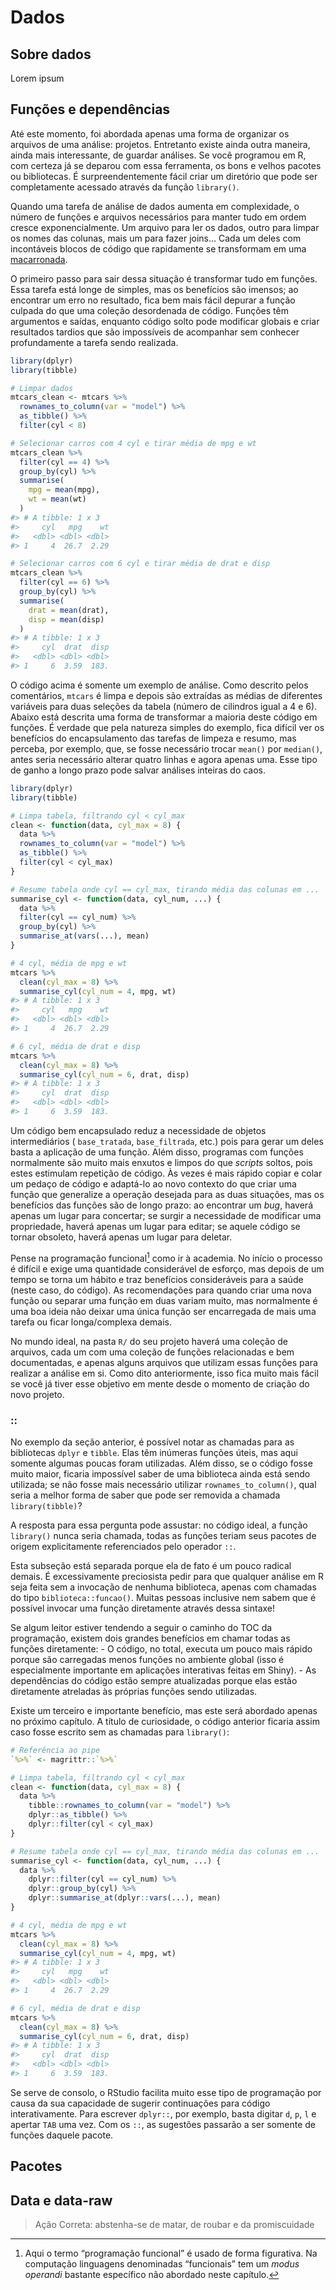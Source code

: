 # Dados

## Sobre dados

Lorem ipsum

## Funções e dependências

Até este momento, foi abordada apenas uma forma de organizar os arquivos de uma
análise: projetos. Entretanto existe ainda outra maneira, ainda mais
interessante, de guardar análises. Se você programou em R, com certeza já se
deparou com essa ferramenta, os bons e velhos pacotes ou bibliotecas. É
surpreendentemente fácil criar um diretório que pode ser completamente acessado
através da função `library()`.

Quando uma tarefa de análise de dados aumenta em complexidade, o número de
funções e arquivos necessários para manter tudo em ordem cresce
exponencialmente. Um arquivo para ler os dados, outro para limpar os nomes das
colunas, mais um para fazer joins... Cada um deles com incontáveis blocos de
código que rapidamente se transformam em uma
[macarronada](https://pt.wikipedia.org/wiki/C%C3%B3digo_espaguete).

O primeiro passo para sair dessa situação é transformar tudo em funções. Essa
tarefa está longe de simples, mas os benefícios são imensos; ao encontrar um
erro no resultado, fica bem mais fácil depurar a função culpada do que uma
coleção desordenada de código. Funções têm argumentos e saídas, enquanto código
solto pode modificar globais e criar resultados tardios que são impossíveis de
acompanhar sem conhecer profundamente a tarefa sendo realizada.

```r
library(dplyr)
library(tibble)

# Limpar dados
mtcars_clean <- mtcars %>%
  rownames_to_column(var = "model") %>%
  as_tibble() %>%
  filter(cyl < 8)

# Selecionar carros com 4 cyl e tirar média de mpg e wt
mtcars_clean %>%
  filter(cyl == 4) %>%
  group_by(cyl) %>%
  summarise(
    mpg = mean(mpg),
    wt = mean(wt)
  )
#> # A tibble: 1 x 3
#>     cyl   mpg    wt
#>   <dbl> <dbl> <dbl>
#> 1     4  26.7  2.29

# Selecionar carros com 6 cyl e tirar média de drat e disp
mtcars_clean %>%
  filter(cyl == 6) %>%
  group_by(cyl) %>%
  summarise(
    drat = mean(drat),
    disp = mean(disp)
  )
#> # A tibble: 1 x 3
#>     cyl  drat  disp
#>   <dbl> <dbl> <dbl>
#> 1     6  3.59  183.
```

O código acima é somente um exemplo de análise. Como descrito pelos comentários,
`mtcars` é limpa e depois são extraídas as médias de diferentes variáveis para
duas seleções da tabela (número de cilindros igual a 4 e 6). Abaixo está
descrita uma forma de transformar a maioria deste código em funções. É verdade
que pela natureza simples do exemplo, fica difícil ver os benefícios do
encapsulamento das tarefas de limpeza e resumo, mas perceba, por exemplo, que,
se fosse necessário trocar `mean()` por `median()`, antes seria necessário
alterar quatro linhas e agora apenas uma. Esse tipo de ganho a longo prazo pode
salvar análises inteiras do caos.

```r
library(dplyr)
library(tibble)

# Limpa tabela, filtrando cyl < cyl_max
clean <- function(data, cyl_max = 8) {
  data %>%
  rownames_to_column(var = "model") %>%
  as_tibble() %>%
  filter(cyl < cyl_max)
}

# Resume tabela onde cyl == cyl_max, tirando média das colunas em ...
summarise_cyl <- function(data, cyl_num, ...) {
  data %>%
  filter(cyl == cyl_num) %>%
  group_by(cyl) %>%
  summarise_at(vars(...), mean)
}

# 4 cyl, média de mpg e wt
mtcars %>%
  clean(cyl_max = 8) %>%
  summarise_cyl(cyl_num = 4, mpg, wt)
#> # A tibble: 1 x 3
#>     cyl   mpg    wt
#>   <dbl> <dbl> <dbl>
#> 1     4  26.7  2.29

# 6 cyl, média de drat e disp
mtcars %>%
  clean(cyl_max = 8) %>%
  summarise_cyl(cyl_num = 6, drat, disp)
#> # A tibble: 1 x 3
#>     cyl  drat  disp
#>   <dbl> <dbl> <dbl>
#> 1     6  3.59  183.
```

Um código bem encapsulado reduz a necessidade de objetos intermediários (
`base_tratada`, `base_filtrada`, etc.) pois para gerar um deles basta a
aplicação de uma função. Além disso, programas com funções normalmente são muito
mais enxutos e limpos do que *scripts* soltos, pois estes estimulam repetição de
código. Às vezes é mais rápido copiar e colar um pedaço de código e adaptá-lo ao
novo contexto do que criar uma função que generalize a operação desejada para as
duas situações, mas os benefícios das funções são de longo prazo: ao encontrar
um *bug*, haverá apenas um lugar para concertar; se surgir a necessidade de
modificar uma propriedade, haverá apenas um lugar para editar; se aquele código
se tornar obsoleto, haverá apenas um lugar para deletar.

Pense na programação funcional[^1] como ir à academia. No início o processo é
difícil e exige uma quantidade considerável de esforço, mas depois de um tempo
se torna um hábito e traz benefícios consideráveis para a saúde (neste caso, do
código). As recomendações para quando criar uma nova função ou separar uma
função em duas variam muito, mas normalmente é uma boa ideia não deixar uma
única função ser encarregada de mais uma tarefa ou ficar longa/complexa demais.

[^1]: Aqui o termo "programação funcional" é usado de forma figurativa. Na
computação linguagens denominadas "funcionais" tem um *modus operandi* bastante
específico não abordado neste capítulo.

No mundo ideal, na pasta `R/` do seu projeto haverá uma coleção de arquivos,
cada um com uma coleção de funções relacionadas e bem documentadas, e apenas
alguns arquivos que utilizam essas funções para realizar a análise em si. Como
dito anteriormente, isso fica muito mais fácil se você já tiver esse objetivo em
mente desde o momento de criação do novo projeto.

### ::

No exemplo da seção anterior, é possível notar as chamadas para as bibliotecas
`dplyr` e `tibble`. Elas têm inúmeras funções úteis, mas aqui somente algumas
poucas foram utilizadas. Além disso, se o código fosse muito maior, ficaria
impossível saber de uma biblioteca ainda está sendo utilizada; se não fosse mais
necessário utilizar `rownames_to_column()`, qual seria a melhor forma de saber
que pode ser removida a chamada `library(tibble)`?

A resposta para essa pergunta pode assustar: no código ideal, a função
`library()` nunca seria chamada, todas as funções teriam seus pacotes de origem
explicitamente referenciados pelo operador `::`.

Esta subseção está separada porque ela de fato é um pouco radical demais. É
excessivamente preciosista pedir para que qualquer análise em R seja feita sem
a invocação de nenhuma biblioteca, apenas com chamadas do tipo
`biblioteca::funcao()`. Muitas pessoas inclusive nem sabem que é possível
invocar uma função diretamente através dessa sintaxe!

Se algum leitor estiver tendendo a seguir o caminho do TOC da programação,
existem dois grandes benefícios em chamar todas as funções diretamente:
- O código, no total, executa um pouco mais rápido porque são carregadas menos
funções no ambiente global (isso é especialmente importante em aplicações
interativas feitas em Shiny).
- As dependências do código estão sempre atualizadas porque elas estão
diretamente atreladas às próprias funções sendo utilizadas.

Existe um terceiro e importante benefício, mas este será abordado apenas no
próximo capítulo. A título de curiosidade, o código anterior ficaria assim caso
fosse escrito sem as chamadas para `library()`:

```r
# Referência ao pipe
`%>%` <- magrittr::`%>%`

# Limpa tabela, filtrando cyl < cyl_max
clean <- function(data, cyl_max = 8) {
  data %>%
    tibble::rownames_to_column(var = "model") %>%
    dplyr::as_tibble() %>%
    dplyr::filter(cyl < cyl_max)
}

# Resume tabela onde cyl == cyl_max, tirando média das colunas em ...
summarise_cyl <- function(data, cyl_num, ...) {
  data %>%
    dplyr::filter(cyl == cyl_num) %>%
    dplyr::group_by(cyl) %>%
    dplyr::summarise_at(dplyr::vars(...), mean)
}

# 4 cyl, média de mpg e wt
mtcars %>%
  clean(cyl_max = 8) %>%
  summarise_cyl(cyl_num = 4, mpg, wt)
#> # A tibble: 1 x 3
#>     cyl   mpg    wt
#>   <dbl> <dbl> <dbl>
#> 1     4  26.7  2.29

# 6 cyl, média de drat e disp
mtcars %>%
  clean(cyl_max = 8) %>%
  summarise_cyl(cyl_num = 6, drat, disp)
#> # A tibble: 1 x 3
#>     cyl  drat  disp
#>   <dbl> <dbl> <dbl>
#> 1     6  3.59  183.
```

Se serve de consolo, o RStudio facilita muito esse tipo de programação por causa
da sua capacidade de sugerir continuações para código interativamente. Para
escrever `dplyr::`, por exemplo, basta digitar `d`, `p`, `l` e apertar `TAB` uma
vez. Com os `::`, as sugestões passarão a ser somente de funções daquele pacote.

## Pacotes

## Data e data-raw

> Ação Correta: abstenha-se de matar, de roubar e da promiscuidade
